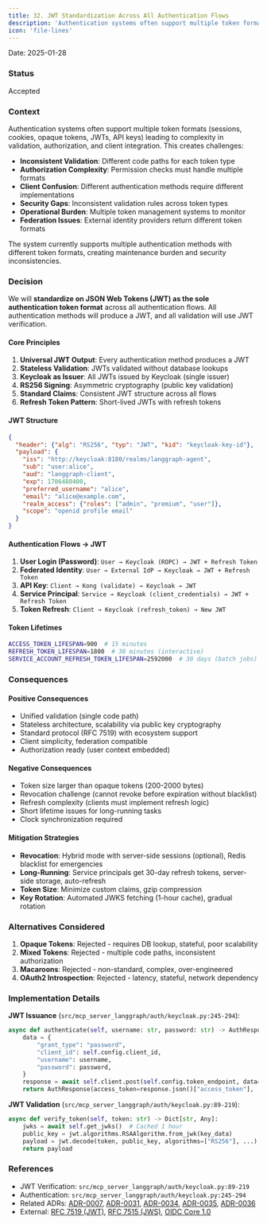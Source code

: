 ```yaml
---
title: 32. JWT Standardization Across All Authentication Flows
description: 'Authentication systems often support multiple token formats (sessions, cookies, opaque tokens, JWTs, API keys) leading to complexity in validation,...'
icon: 'file-lines'
---
```



Date: 2025-01-28

### Status

Accepted

### Context

Authentication systems often support multiple token formats (sessions, cookies, opaque tokens, JWTs, API keys) leading to complexity in validation, authorization, and client integration. This creates challenges:

- **Inconsistent Validation**: Different code paths for each token type
- **Authorization Complexity**: Permission checks must handle multiple formats
- **Client Confusion**: Different authentication methods require different implementations
- **Security Gaps**: Inconsistent validation rules across token types
- **Operational Burden**: Multiple token management systems to monitor
- **Federation Issues**: External identity providers return different token formats

The system currently supports multiple authentication methods with different token formats, creating maintenance burden and security inconsistencies.

### Decision

We will **standardize on JSON Web Tokens (JWT) as the sole authentication token format** across all authentication flows. All authentication methods will produce a JWT, and all validation will use JWT verification.

#### Core Principles

1. **Universal JWT Output**: Every authentication method produces a JWT
2. **Stateless Validation**: JWTs validated without database lookups
3. **Keycloak as Issuer**: All JWTs issued by Keycloak (single issuer)
4. **RS256 Signing**: Asymmetric cryptography (public key validation)
5. **Standard Claims**: Consistent JWT structure across all flows
6. **Refresh Token Pattern**: Short-lived JWTs with refresh tokens

#### JWT Structure

```json
{
  "header": {"alg": "RS256", "typ": "JWT", "kid": "keycloak-key-id"},
  "payload": {
    "iss": "http://keycloak:8180/realms/langgraph-agent",
    "sub": "user:alice",
    "aud": "langgraph-client",
    "exp": 1706480400,
    "preferred_username": "alice",
    "email": "alice@example.com",
    "realm_access": {"roles": ["admin", "premium", "user"]},
    "scope": "openid profile email"
  }
}
```
#### Authentication Flows → JWT

1. **User Login (Password)**: `User → Keycloak (ROPC) → JWT + Refresh Token`
2. **Federated Identity**: `User → External IdP → Keycloak → JWT + Refresh Token`
3. **API Key**: `Client → Kong (validate) → Keycloak → JWT`
4. **Service Principal**: `Service → Keycloak (client_credentials) → JWT + Refresh Token`
5. **Token Refresh**: `Client → Keycloak (refresh_token) → New JWT`

#### Token Lifetimes

```bash
ACCESS_TOKEN_LIFESPAN=900  # 15 minutes
REFRESH_TOKEN_LIFESPAN=1800  # 30 minutes (interactive)
SERVICE_ACCOUNT_REFRESH_TOKEN_LIFESPAN=2592000  # 30 days (batch jobs)
```
### Consequences

#### Positive Consequences
- Unified validation (single code path)
- Stateless architecture, scalability via public key cryptography
- Standard protocol (RFC 7519) with ecosystem support
- Client simplicity, federation compatible
- Authorization ready (user context embedded)

#### Negative Consequences
- Token size larger than opaque tokens (200-2000 bytes)
- Revocation challenge (cannot revoke before expiration without blacklist)
- Refresh complexity (clients must implement refresh logic)
- Short lifetime issues for long-running tasks
- Clock synchronization required

#### Mitigation Strategies
- **Revocation**: Hybrid mode with server-side sessions (optional), Redis blacklist for emergencies
- **Long-Running**: Service principals get 30-day refresh tokens, server-side storage, auto-refresh
- **Token Size**: Minimize custom claims, gzip compression
- **Key Rotation**: Automated JWKS fetching (1-hour cache), gradual rotation

### Alternatives Considered

1. **Opaque Tokens**: Rejected - requires DB lookup, stateful, poor scalability
2. **Mixed Tokens**: Rejected - multiple code paths, inconsistent authorization
3. **Macaroons**: Rejected - non-standard, complex, over-engineered
4. **OAuth2 Introspection**: Rejected - latency, stateful, network dependency

### Implementation Details

**JWT Issuance** (`src/mcp_server_langgraph/auth/keycloak.py:245-294`):
```python
async def authenticate(self, username: str, password: str) -> AuthResponse:
    data = {
        "grant_type": "password",
        "client_id": self.config.client_id,
        "username": username,
        "password": password,
    }
    response = await self.client.post(self.config.token_endpoint, data=data)
    return AuthResponse(access_token=response.json()["access_token"], ...)
```
**JWT Validation** (`src/mcp_server_langgraph/auth/keycloak.py:89-219`):
```python
async def verify_token(self, token: str) -> Dict[str, Any]:
    jwks = await self.get_jwks()  # Cached 1 hour
    public_key = jwt.algorithms.RSAAlgorithm.from_jwk(key_data)
    payload = jwt.decode(token, public_key, algorithms=["RS256"], ...)
    return payload
```

### References

- JWT Verification: `src/mcp_server_langgraph/auth/keycloak.py:89-219`
- Authentication: `src/mcp_server_langgraph/auth/keycloak.py:245-294`
- Related ADRs: [ADR-0007](/architecture/adr-0007-authentication-provider-pattern), [ADR-0031](/architecture/adr-0031-keycloak-authoritative-identity), [ADR-0034](/architecture/adr-0034-api-key-jwt-exchange), [ADR-0035](/architecture/adr-0035-kong-jwt-validation), [ADR-0036](/architecture/adr-0036-hybrid-session-model)
- External: [RFC 7519 (JWT)](https://datatracker.ietf.org/doc/html/rfc7519), [RFC 7515 (JWS)](https://datatracker.ietf.org/doc/html/rfc7515), [OIDC Core 1.0](https://openid.net/specs/openid-connect-core-1_0.html)
